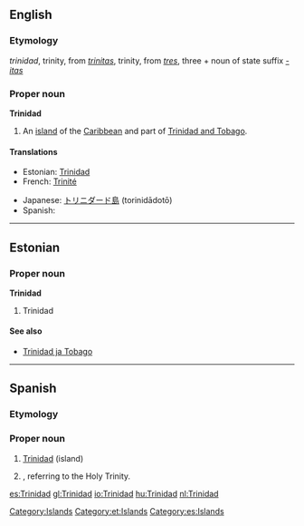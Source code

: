 ==English==
{{wikipedia}}

===Etymology===
{{etyl|es}} ''trinidad'', trinity, from {{etyl|la}} ''[[trinitas]]'', trinity, from ''[[tres]]'', three + noun of state suffix ''[[-itas]]''

===Proper noun===
'''Trinidad'''

# An [[island]] of the [[Caribbean]] and part of [[Trinidad and Tobago]].

====Translations====
{{trans-top|an island of the Caribbean}}
* Estonian: [[#Estonian|Trinidad]]
* French: [[Trinité]] {{f}}
{{trans-mid}}
* Japanese: [[トリニダード島]] (torinidādotō)
* Spanish: {{t|es|Trinidad}}
{{trans-bottom}}

[[Category:Islands]]

----

==Estonian==
{{wikipedia|lang=et}}

===Proper noun===
'''Trinidad'''

# Trinidad

====See also====
* [[Trinidad ja Tobago]]

[[Category:et:Islands]]

----

==Spanish==

===Etymology===
{{term|trinidad||trinity|lang=es}}

===Proper noun===
{{infl|es|proper noun|f}}

# [[#English|Trinidad]] (island)
# {{given name|female|lang=es}}, referring to the Holy Trinity.

[[Category:es:Islands]]

[[es:Trinidad]]
[[gl:Trinidad]]
[[io:Trinidad]]
[[hu:Trinidad]]
[[nl:Trinidad]]